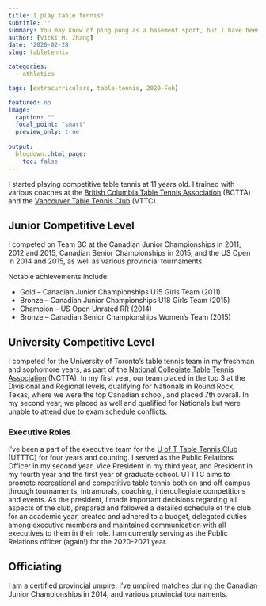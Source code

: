 ```yaml
---
title: I play table tennis!
subtitle: ''
summary: You may know of ping pong as a basement sport, but I have been playing table tennis (aka ping pong) competitively since I was 11. I have been involved in table tennis throughout high school and university, for which I have worn many hats. 
author: [Vicki M. Zhang]
date: '2020-02-28'
slug: tabletennis

categories:
  - athletics

tags: [extracurriculars, table-tennis, 2020-Feb]

featured: no
image:
  caption: ""
  focal_point: "smart"
  preview_only: true
  
output:
  blogdown::html_page:
    toc: false
---
```

I started playing competitive table tennis at 11 years old. I trained with various coaches at the [British Columbia Table Tennis Association](http://bctta.ca/) (BCTTA) and the [Vancouver Table Tennis Club](https://www.vttc.ca/) (VTTC).

## Junior Competitive Level
I competed on Team BC at the Canadian Junior Championships in 2011, 2012 and 2015, Canadian Senior Championships in 2015, and the US Open in 2014 and 2015, as well as various provincial tournaments.

Notable achievements include:

- Gold – Canadian Junior Championships U15 Girls Team (2011)
- Bronze – Canadian Junior Championships U18 Girls Team (2015)
- Champion – US Open Unrated RR (2014)
- Bronze – Canadian Senior Championships Women’s Team (2015)


## University Competitive Level

I competed for the University of Toronto’s table tennis team in my freshman and sophomore years, as part of the [National Collegiate Table Tennis Association](http://www.nctta.org/) (NCTTA). In my first year, our team placed in the top 3 at the Divisional and Regional levels, qualifying for Nationals in Round Rock, Texas, where we were the top Canadian school, and placed 7th overall. In my second year, we placed as well and qualified for Nationals but were unable to attend due to exam schedule conflicts.

### Executive Roles

I've been a part of the executive team for the [U of T Table Tennis Club](http://utttc.sa.utoronto.ca/) (UTTTC) for four years and counting. I served as the Public Relations Officer in my second year, Vice President in my third year, and President in my fourth year and the first year of graduate school. UTTTC aims to promote recreational and competitive table tennis both on and off campus through tournaments, intramurals, coaching, intercollegiate competitions and events. As the president, I made important decisions regarding all aspects of the club, prepared and followed a detailed schedule of the club for an academic year, created and adhered to a budget, delegated duties among executive members and maintained communication with all executives to them in their role. I am currently serving as the Public Relations officer (again!) for the 2020-2021 year.

## Officiating

I am a certified provincial umpire. I've umpired matches during the Canadian Junior Championships in 2014, and various provincial tournaments.
